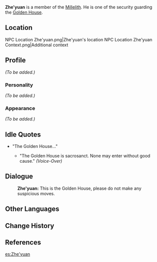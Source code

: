 {{Meta
<!-- REMOVE THIS TEMPLATE AFTER ADDING MISSING INFO -->
|missing_NPC_profile  = yes
}}
{{Character Infobox
|image            = NPC Zhe'yuan.png
|type             = NPC
|region           = Liyue
|title            = Millelith
|affiliation      = Millelith
|voiceEN          = [https://michaelschwal.be/ Michael Schwalbe]<ref name="Michael Schwalbe">Twitter: [https://twitter.com/WhatHeSaidVO/status/1371242120258809857 EN VA Self Announcement]</ref>
}}
'''Zhe'yuan''' is a member of the [[Millelith]]. He is one of the security guarding the [[Golden House]].

==Location==
<gallery hideaddbutton="true" captionalign="center">
NPC Location Zhe'yuan.png|Zhe'yuan's location
NPC Location Zhe'yuan Context.png|Additional context
</gallery>

==Profile==
<!-- detailed story/lore information goes here -->
''(To be added.)''

===Personality===
''(To be added.)''

===Appearance===
''(To be added.)''

==Idle Quotes==
* "The Golden House..."
**{{A|VO Zhe'yuan 01.ogg}} "The Golden House is sacrosanct. None may enter without good cause." ''(Voice-Over)''

==Dialogue==
{{Dialogue start}}
:'''Zhe'yuan:''' This is the Golden House, please do not make any suspicious moves.
{{Dialogue end}}

==Other Languages==
{{Other Languages
|default_hidden = 1
|en      = Zhe'yuan
|zhs     = 哲远
|zhs_rm  = Zhé'yuǎn
|zht     = 哲遠
|zht_rm  = Zhé'yuǎn
|ja      = 哲遠
|ja_rm   = Tetsuen{{Assumed}}
|ko      = 철원
|ko_rm   = 
|es      = Zheyuan
|fr      = Zheyuan
|ru      = Чжэ Юань
|th      = Zhe'yuan
|vi      = Zhe'yuan
|de      = Zheyuan
|id      = Zheyuan
|pt      = Zheyuan
}}

==Change History==
{{Change History|1.1}}

==References==
{{Reflist}}

[[es:Zhe'yuan]]